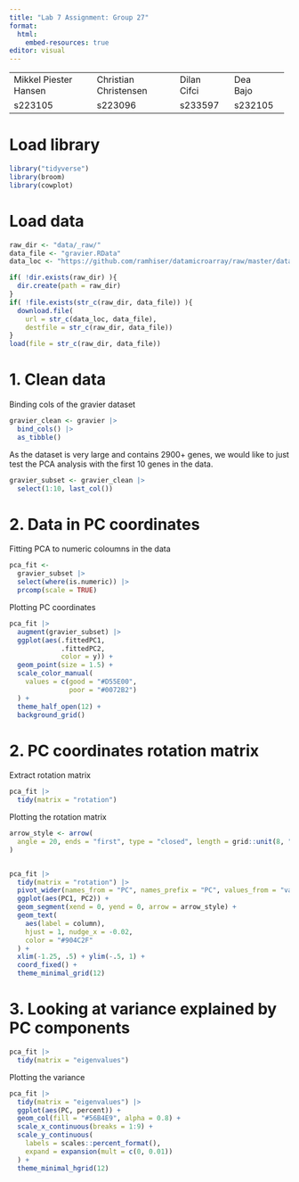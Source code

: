 ```yaml
---
title: "Lab 7 Assignment: Group 27"
format:
  html:
    embed-resources: true
editor: visual
---
```


+-----------------------+-----------------------+---------------+---------------+
| Mikkel Piester Hansen | Christian Christensen | Dilan\        | Dea\          |
|                       |                       | Cifci         | Bajo          |
+-----------------------+-----------------------+---------------+---------------+
| s223105               | s223096               | s233597       | s232105       |
+-----------------------+-----------------------+---------------+---------------+

# Load library

```r
library("tidyverse")
library(broom)
library(cowplot)

```

# Load data

```r
raw_dir <- "data/_raw/"
data_file <- "gravier.RData"
data_loc <- "https://github.com/ramhiser/datamicroarray/raw/master/data/"

if( !dir.exists(raw_dir) ){
  dir.create(path = raw_dir)
}
if( !file.exists(str_c(raw_dir, data_file)) ){
  download.file(
    url = str_c(data_loc, data_file),
    destfile = str_c(raw_dir, data_file))
}
load(file = str_c(raw_dir, data_file))
```

# 1. Clean data

Binding cols of the gravier dataset

```r
gravier_clean <- gravier |>
  bind_cols() |>
  as_tibble()
```

As the dataset is very large and contains 2900+ genes, we would like to just test the PCA analysis with the first 10 genes in the data.

```r
gravier_subset <- gravier_clean |> 
  select(1:10, last_col())
```

# 2. Data in PC coordinates

Fitting PCA to numeric coloumns in the data

```r
pca_fit <- 
  gravier_subset |> 
  select(where(is.numeric)) |> 
  prcomp(scale = TRUE)
```

Plotting PC coordinates

```r
pca_fit |> 
  augment(gravier_subset) |> 
  ggplot(aes(.fittedPC1, 
             .fittedPC2, 
             color = y)) + 
  geom_point(size = 1.5) +
  scale_color_manual(
    values = c(good = "#D55E00", 
               poor = "#0072B2")
  ) +
  theme_half_open(12) + 
  background_grid()
```

# 2. PC coordinates rotation matrix 

Extract rotation matrix

```r
pca_fit |> 
  tidy(matrix = "rotation")
```

Plotting the rotation matrix

```r

arrow_style <- arrow(
  angle = 20, ends = "first", type = "closed", length = grid::unit(8, "pt")
)


pca_fit |> 
  tidy(matrix = "rotation") |> 
  pivot_wider(names_from = "PC", names_prefix = "PC", values_from = "value") |> 
  ggplot(aes(PC1, PC2)) +
  geom_segment(xend = 0, yend = 0, arrow = arrow_style) +
  geom_text(
    aes(label = column),
    hjust = 1, nudge_x = -0.02, 
    color = "#904C2F"
  ) +
  xlim(-1.25, .5) + ylim(-.5, 1) +
  coord_fixed() +
  theme_minimal_grid(12)
```

# 3. Looking at variance explained by PC components

```r
pca_fit |> 
  tidy(matrix = "eigenvalues")
```

Plotting the variance

```r
pca_fit |> 
  tidy(matrix = "eigenvalues") |> 
  ggplot(aes(PC, percent)) +
  geom_col(fill = "#56B4E9", alpha = 0.8) +
  scale_x_continuous(breaks = 1:9) +
  scale_y_continuous(
    labels = scales::percent_format(),
    expand = expansion(mult = c(0, 0.01))
  ) +
  theme_minimal_hgrid(12)
```
